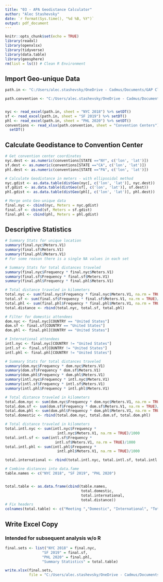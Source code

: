 ```yaml
---
title: "03 - APA Geodistance Calculator"
author: "Alec Stashevsky"
date: `r format(Sys.time(), "%d %B, %Y")`
output: pdf_document
---
```


```r
knitr::opts_chunk$set(echo = TRUE)
library(readxl)
library(openxlsx)
library(tidyverse)
library(data.table)
library(geosphere)
rm(list = ls()) # Clean R Environment
```


## Import Geo-unique Data
```r
path.in <- "C:/Users/alec.stashevsky/OneDrive - Cadmus/Documents/GAP Climate Research/GeoData/APA Geo-Unqiue Frequency Data.xlsx"

path.convention <- "C:/Users/alec.stashevsky/OneDrive - Cadmus/Documents/GAP Climate Research/GeoData/APA GeoData.xlsx"


nyc <- read_excel(path.in, sheet = "NYC 2018") %>% setDT()
sf <- read_excel(path.in, sheet = "SF 2019") %>% setDT()
phl <- read_excel(path.in, sheet = "PHL 2020") %>% setDT()
conventions <- read_xlsx(path.convention, sheet = "Convention Centers") %>%
  setDT()
```


## Calculate Geodistance to Convention Center
```r
# Get convention center coordinates
nyc.dest <- as.numeric(conventions[STATE =="NY", c('lon', 'lat')])
sf.dest <- as.numeric(conventions[STATE =="CA", c('lon', 'lat')])
phl.dest <- as.numeric(conventions[STATE =="PA", c('lon', 'lat')])

# Calculate Geodistance in meters - with ellipsoidal method
nyc.gdist <- as.data.table(distGeo(nyc[, c('lon', 'lat')], nyc.dest))
sf.gdist <- as.data.table(distGeo(sf[, c('lon', 'lat')], sf.dest))
phl.gdist <- as.data.table(distGeo(phl[, c('lon', 'lat')], phl.dest))

# Merge onto Geo-unique data
final.nyc <- cbind(nyc, Meters = nyc.gdist)
final.sf <- cbind(sf, Meters = sf.gdist)
final.phl <- cbind(phl, Meters = phl.gdist)
```


## Descriptive Statistics
```r
# Summary Stats for unique location 
summary(final.nyc$Meters.V1)
summary(final.sf$Meters.V1)
summary(final.phl$Meters.V1)
# For some reason there is a single NA values in each set

# Summary Stats for total distances traveled
summary(final.nyc$Frequency * final.nyc$Meters.V1)
summary(final.sf$Frequency * final.sf$Meters.V1)
summary(final.phl$Frequency * final.phl$Meters.V1)

# Total distance traveled in kilometers
total.nyc <- sum(final.nyc$Frequency * final.nyc$Meters.V1, na.rm = TRUE)/1000
total.sf <- sum(final.sf$Frequency * final.sf$Meters.V1, na.rm = TRUE)/1000
total.phl <- sum(final.phl$Frequency * final.phl$Meters.V1, na.rm = TRUE)/1000
total.distance <- rbind(total.nyc, total.sf, total.phl)
```

```r
# Filter for domestic attendees
dom.nyc <- final.nyc[COUNTRY == "United States"]
dom.sf <- final.sf[COUNTRY == "United States"]
dom.phl <- final.phl[COUNTRY == "United States"]

# International attendees
intl.nyc <- final.nyc[COUNTRY != "United States"]
intl.sf <- final.sf[COUNTRY != "United States"]
intl.phl <- final.phl[COUNTRY != "United States"]

# Summary Stats for total distances traveled
summary(dom.nyc$Frequency * dom.nyc$Meters.V1)
summary(dom.sf$Frequency * dom.sf$Meters.V1)
summary(dom.phl$Frequency * dom.phl$Meters.V1)
summary(intl.nyc$Frequency * intl.nyc$Meters.V1)
summary(intl.sf$Frequency * intl.sf$Meters.V1)
summary(intl.phl$Frequency * intl.phl$Meters.V1)

# Total distance traveled in kilometers
total.dom.nyc <- sum(dom.nyc$Frequency * dom.nyc$Meters.V1, na.rm = TRUE)/1000
total.dom.sf <- sum(dom.sf$Frequency * dom.sf$Meters.V1, na.rm = TRUE)/1000
total.dom.phl <- sum(dom.phl$Frequency * dom.phl$Meters.V1, na.rm = TRUE)/1000
total.domestic <- rbind(total.dom.nyc, total.dom.sf, total.dom.phl)

# Total distance traveled in kilometers
total.intl.nyc <- sum(intl.nyc$Frequency *
                        intl.nyc$Meters.V1, na.rm = TRUE)/1000
total.intl.sf <- sum(intl.sf$Frequency *
                       intl.sf$Meters.V1, na.rm = TRUE)/1000
total.intl.phl <- sum(intl.phl$Frequency *
                        intl.phl$Meters.V1, na.rm = TRUE)/1000

total.international <- rbind(total.intl.nyc, total.intl.sf, total.intl.phl)

# Combine distances into data.fame
table.names <- c("NYC 2018", "SF 2019", "PHL 2020")


total.table <- as.data.frame(cbind(table.names,
                                   total.domestic,
                                   total.international,
                                   total.distance))
# Fix headers
colnames(total.table) <- c("Meeting ","Domestic", "International", "Total")
```


## Write Excel Copy
### Intended for subsequent analysis w/o R
```r
final.sets <- list("NYC 2018" = final.nyc,
                 "SF 2019" = final.sf,
                 "PHL 2020" = final.phl,
                 "Summary Statistics" = total.table)

write.xlsx(final.sets,
           file = "C:/Users/alec.stashevsky/OneDrive - Cadmus/Documents/GAP Climate Research/GeoData/APA Geodistance Data.xlsx")
```
